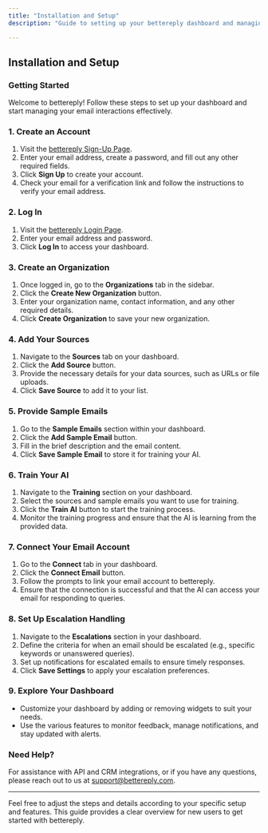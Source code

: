 ```yaml
---
title: "Installation and Setup"
description: "Guide to setting up your bettereply dashboard and managing your organization."

---
```


## Installation and Setup

### Getting Started

Welcome to bettereply! Follow these steps to set up your dashboard and start managing your email interactions effectively.

### 1. Create an Account

1. Visit the [bettereply Sign-Up Page](https://bettereply.com/signup).
2. Enter your email address, create a password, and fill out any other required fields.
3. Click **Sign Up** to create your account.
4. Check your email for a verification link and follow the instructions to verify your email address.

### 2. Log In

1. Visit the [bettereply Login Page](https://bettereply.com/login).
2. Enter your email address and password.
3. Click **Log In** to access your dashboard.

### 3. Create an Organization

1. Once logged in, go to the **Organizations** tab in the sidebar.
2. Click the **Create New Organization** button.
3. Enter your organization name, contact information, and any other required details.
4. Click **Create Organization** to save your new organization.

### 4. Add Your Sources

1. Navigate to the **Sources** tab on your dashboard.
2. Click the **Add Source** button.
3. Provide the necessary details for your data sources, such as URLs or file uploads.
4. Click **Save Source** to add it to your list.

### 5. Provide Sample Emails

1. Go to the **Sample Emails** section within your dashboard.
2. Click the **Add Sample Email** button.
3. Fill in the brief description and the email content.
4. Click **Save Sample Email** to store it for training your AI.

### 6. Train Your AI

1. Navigate to the **Training** section on your dashboard.
2. Select the sources and sample emails you want to use for training.
3. Click the **Train AI** button to start the training process.
4. Monitor the training progress and ensure that the AI is learning from the provided data.

### 7. Connect Your Email Account

1. Go to the **Connect** tab in your dashboard.
2. Click the **Connect Email** button.
3. Follow the prompts to link your email account to bettereply.
4. Ensure that the connection is successful and that the AI can access your email for responding to queries.

### 8. Set Up Escalation Handling

1. Navigate to the **Escalations** section in your dashboard.
2. Define the criteria for when an email should be escalated (e.g., specific keywords or unanswered queries).
3. Set up notifications for escalated emails to ensure timely responses.
4. Click **Save Settings** to apply your escalation preferences.

### 9. Explore Your Dashboard

- Customize your dashboard by adding or removing widgets to suit your needs.
- Use the various features to monitor feedback, manage notifications, and stay updated with alerts.

### Need Help?

For assistance with API and CRM integrations, or if you have any questions, please reach out to us at [support@bettereply.com](mailto:support@bettereply.com).

---

Feel free to adjust the steps and details according to your specific setup and features. This guide provides a clear overview for new users to get started with bettereply.
